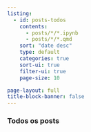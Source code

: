 ```yaml
---
listing:
  - id: posts-todos
    contents: 
      - posts/*/*.ipynb
      - posts/*/*.qmd
    sort: "date desc"
    type: default
    categories: true
    sort-ui: true
    filter-ui: true
    page-size: 10

page-layout: full
title-block-banner: false
---
```



### Todos os posts

:::{#posts-todos}
:::

